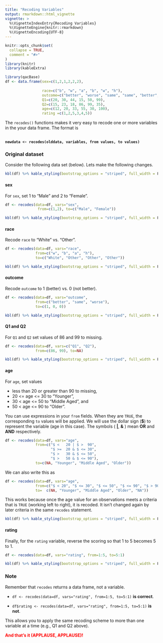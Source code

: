 ---
title: "Recoding Variables"
output: rmarkdown::html_vignette
vignette: >
  %\VignetteIndexEntry{Recoding Variables}
  %\VignetteEngine{knitr::rmarkdown}
  %\VignetteEncoding{UTF-8}
---

```{r, include = FALSE}
knitr::opts_chunk$set(
  collapse = TRUE,
  comment = "#>"
)
library(knitr)
library(kableExtra)
```

```{r setup, echo=FALSE}
library(qacBase)
df <- data.frame(sex=c(1,2,1,2,2,2),
                
                 race=c("b", "w", "a", "b", "w", "h"),
                 outcome=c("better", "worse", "same", "same", "better", "worse"),
                 Q1=c(20, 30, 44, 15, 50, 99),
                 Q2=c(15, 23, 18, 86, 99, 35),
                 age=c(12, 20, 33, 55, 30, 100),
                 rating =c(1,2,5,3,4,5))
```

The `recodes()` functions makes it very easy to recode one or more variables in the your data frame. The format is </br></br>

**`newdata <- recodes(olddata, variables, from values, to values)`**

### Original dataset

Consider the following data set (below). Lets make the following changes.

```{r, echo=FALSE}
kbl(df) %>% kable_styling(bootstrap_options = "striped", full_width = F, position = "left")
```



#### sex

For `sex`, set 1 to "Male" and 2 to "Female".

```{r}
df <- recodes(data=df, vars="sex", 
               from=c(1,2), to=c("Male", "Female"))
```

```{r, echo=FALSE}
kbl(df) %>% kable_styling(bootstrap_options = "striped", full_width = F, position = "left")
```

#### race
Recode `race` to "White" vs. "Other".

```{r}
df <- recodes(data=df, vars="race", 
              from=c("w", "b", "a", "h"), 
              to=c("White", "Other", "Other", "Other"))
```

```{r, echo=FALSE}
kbl(df) %>% kable_styling(bootstrap_options = "striped", full_width = F, position = "left")
```

#### outcome
Recode `outcome` to 1 (better) vs. 0 (not better).

```{r}
df <- recodes(data=df, vars="outcome", 
              from=c("better", "same", "worse"), 
              to=c(1, 0, 0))
```

```{r, echo=FALSE}
kbl(df) %>% kable_styling(bootstrap_options = "striped", full_width = F, position = "left")
```


#### Q1 and Q2

For `Q1` and `Q2` set values of 86 and 99 to missing.

```{r}
df <- recodes(data=df, vars=c("Q1", "Q2"), 
              from=c(86, 99), to=NA)
```

```{r, echo=FALSE}
kbl(df) %>% kable_styling(bootstrap_options = "striped", full_width = F, position = "left")
```

#### age

For `age`, set values 

* less than 20 or greater than 90 to missing, 
* 20 <= age <= 30 to "Younger",   
* 30 < age <= 50 to "Middle Aged", and   
* 50 < age <= 90 to "Older". 

You can use expressions in your `from` fields. When they are `TRUE`, the corresponding `to` values will be applied. We will use the dollar sign (**\$**) to represent the variable (age in this case). The symbols ( **\|**, **\&** ) mean **OR** and **AND** respectively.

```{r}
df <- recodes(data=df, vars="age", 
              from=c("$ <   20 | $ >  90", 
                     "$ >=  20 & $ <= 30",
                     "$ >   30 & $ <= 50",
                     "$ >   50 & $ <= 90"), 
              to=c(NA, "Younger", "Middle Aged", "Older"))
```

We can also write this as

```{r eval=FALSE}
df <- recodes(data=df, vars="age", 
              from=c("$ < 20", "$ <= 30", "$ <= 50", "$ <= 90", "$ > 90"), 
              to=  c(NA, "Younger", "Middle Aged", "Older", "NA"))
```

This works because once the age value for an observations meets a criteria that is `TRUE` (working left to right), it is recoded. It isn't changed again by later criteria in the same `recodes` statement.

```{r, echo=FALSE}
kbl(df) %>% kable_styling(bootstrap_options = "striped", full_width = F, position = "left")
```

#### rating

Finally, for the `rating` variable, reverse the scoring so that 1 to 5 becomes
5 to 1.

```{r}
df <- recodes(data=df, vars="rating", from=1:5, to=5:1)
```

```{r, echo=FALSE}
kbl(df) %>% kable_styling(bootstrap_options = "striped", full_width = F, position = "left")
```

### Note

Remember that `recodes` returns a data frame, not a variable. 

* `df <- recodes(data=df, vars="rating", from=1:5, to=5:1)` **is correct**.  

* `df$rating <- recodes(data=df, vars="rating", from=1:5, to=5:1)` **is not**.

This allows you to apply the same recoding scheme to more than one variable at a time (e.g., Q1 and Q2 above).

**<span style="color: red;">And that's it (APPLAUSE, APPLAUSE)!</span>**
